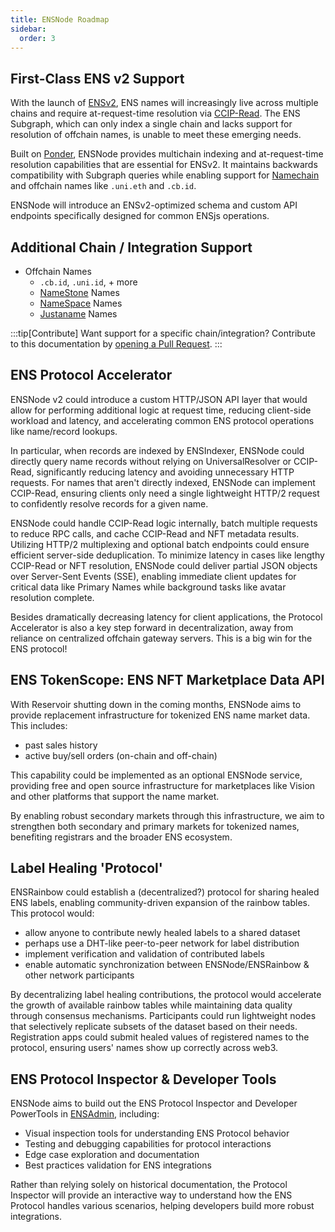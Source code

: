 ```yaml
---
title: ENSNode Roadmap
sidebar:
  order: 3
---
```


## First-Class ENS v2 Support

With the launch of [ENSv2](https://roadmap.ens.domains/roadmap/), ENS names will increasingly live across multiple chains and require at-request-time resolution via [CCIP-Read](https://docs.ens.domains/resolvers/ccip-read). The ENS Subgraph, which can only index a single chain and lacks support for resolution of offchain names, is unable to meet these emerging needs.

Built on [Ponder](https://ponder.sh), ENSNode provides multichain indexing and at-request-time resolution capabilities that are essential for ENSv2. It maintains backwards compatibility with Subgraph queries while enabling support for [Namechain](https://app.ens.domains/ens-v2) and offchain names like `.uni.eth` and `.cb.id`.

ENSNode will introduce an ENSv2-optimized schema and custom API endpoints specifically designed for common ENSjs operations.

## Additional Chain / Integration Support

- Offchain Names
    - `.cb.id`, `.uni.id`, + more
    - [NameStone](https://namestone.com/) Names
    - [NameSpace](https://namespace.ninja/) Names
    - [Justaname](https://www.justaname.id/) Names

:::tip[Contribute]
Want support for a specific chain/integration? Contribute to this documentation by [opening a Pull Request](https://github.com/namehash/ensnode).
:::

## ENS Protocol Accelerator

ENSNode v2 could introduce a custom HTTP/JSON API layer that would allow for performing additional logic at request time, reducing client-side workload and latency, and accelerating common ENS protocol operations like name/record lookups.

In particular, when records are indexed by ENSIndexer, ENSNode could directly query name records without relying on UniversalResolver or CCIP-Read, significantly reducing latency and avoiding unnecessary HTTP requests. For names that aren't directly indexed, ENSNode can implement CCIP-Read, ensuring clients only need a single lightweight HTTP/2 request to confidently resolve records for a given name.

ENSNode could handle CCIP-Read logic internally, batch multiple requests to reduce RPC calls, and cache CCIP-Read and NFT metadata results. Utilizing HTTP/2 multiplexing and optional batch endpoints could ensure efficient server-side deduplication. To minimize latency in cases like lengthy CCIP-Read or NFT resolution, ENSNode could deliver partial JSON objects over Server-Sent Events (SSE), enabling immediate client updates for critical data like Primary Names while background tasks like avatar resolution complete.

Besides dramatically decreasing latency for client applications, the Protocol Accelerator is also a key step forward in decentralization, away from reliance on centralized offchain gateway servers. This is a big win for the ENS protocol!

## ENS TokenScope: ENS NFT Marketplace Data API

With Reservoir shutting down in the coming months, ENSNode aims to provide replacement infrastructure for tokenized ENS name market data. This includes:

- past sales history
- active buy/sell orders (on-chain and off-chain)

This capability could be implemented as an optional ENSNode service, providing free and open source infrastructure for marketplaces like Vision and other platforms that support the name market.

By enabling robust secondary markets through this infrastructure, we aim to strengthen both secondary and primary markets for tokenized names, benefiting registrars and the broader ENS ecosystem.

## Label Healing 'Protocol'

ENSRainbow could establish a (decentralized?) protocol for sharing healed ENS labels, enabling community-driven expansion of the rainbow tables. This protocol would:

- allow anyone to contribute newly healed labels to a shared dataset
- perhaps use a DHT-like peer-to-peer network for label distribution
- implement verification and validation of contributed labels
- enable automatic synchronization between ENSNode/ENSRainbow & other network participants

By decentralizing label healing contributions, the protocol would accelerate the growth of available rainbow tables while maintaining data quality through consensus mechanisms. Participants could run lightweight nodes that selectively replicate subsets of the dataset based on their needs. Registration apps could submit healed values of registered names to the protocol, ensuring users' names show up correctly across web3.

## ENS Protocol Inspector & Developer Tools

ENSNode aims to build out the ENS Protocol Inspector and Developer PowerTools in [ENSAdmin](/ensadmin/), including:

- Visual inspection tools for understanding ENS Protocol behavior
- Testing and debugging capabilities for protocol interactions
- Edge case exploration and documentation
- Best practices validation for ENS integrations

Rather than relying solely on historical documentation, the Protocol Inspector will provide an interactive way to understand how the ENS Protocol handles various scenarios, helping developers build more robust integrations.

